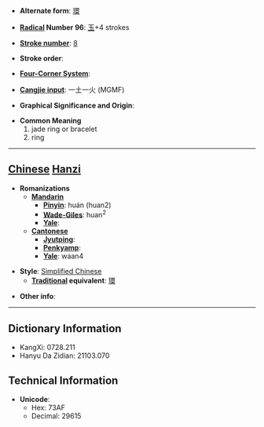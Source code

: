 * '''Alternate form''': [[環]]

* '''[[Wiktionary:Chinese radical index| Radical]] Number 96''': [[Wiktionary:Chinese radical index 玉|玉]]+4 strokes

* '''[[Wiktionary:Chinese total strokes index|Stroke number]]''': [[Wiktionary:Chinese total strokes index 8|8]]

* '''Stroke order''': 

* '''[[Wiktionary:Chinese four corner index|Four-Corner System]]''': 

* '''[[Wiktionary:Chinese Cangjie index|Cangjie input]]''': 一土一火 (MGMF)

* '''Graphical Significance and Origin''': 

* '''Common Meaning'''
*#jade ring or bracelet
*# ring


----

== [[Chinese]] [[Hanzi]] ==

* '''Romanizations'''
** '''[[Mandarin]]'''
*** '''[[Pinyin]]''': huán (huan2)
*** '''[[Wade-Giles]]''': huan<sup>2</sup>
*** '''[[Yale]]''': 
** '''[[Cantonese]]'''
*** '''[[Jyutping]]''':
*** '''[[Penkyamp]]''': 
*** '''[[Yale]]''': waan4

* '''Style''': [[Simplified Chinese]] 
** '''[[Traditional Chinese|Traditional]] equivalent''': [[環]]

* '''Other info''': 

----

== Dictionary Information ==

* KangXi: 0728.211
* Hanyu Da Zidian: 21103.070

== Technical Information ==

* '''Unicode''':
** Hex: 73AF
** Decimal: 29615